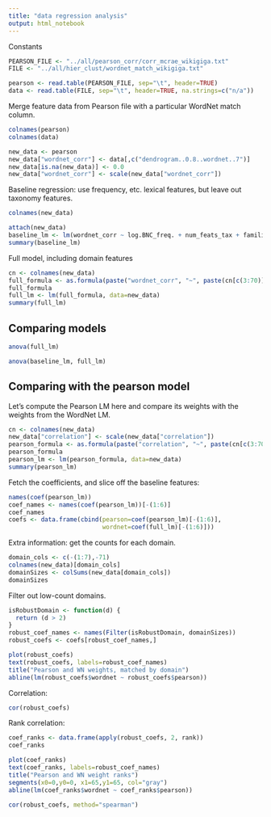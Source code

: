 ```yaml
---
title: "data regression analysis"
output: html_notebook
---
```


Constants

```r
PEARSON_FILE <- "../all/pearson_corr/corr_mcrae_wikigiga.txt"
FILE <- "../all/hier_clust/wordnet_match_wikigiga.txt"
```


```r
pearson <- read.table(PEARSON_FILE, sep="\t", header=TRUE)
data <- read.table(FILE, sep="\t", header=TRUE, na.strings=c("n/a"))
```

Merge feature data from Pearson file with a particular WordNet match column.

```r
colnames(pearson)
colnames(data)
```

```r
new_data <- pearson
new_data["wordnet_corr"] <- data[,c("dendrogram..0.8..wordnet..7")]
new_data[is.na(new_data)] <- 0.0
new_data["wordnet_corr"] <- scale(new_data["wordnet_corr"])
```

Baseline regression: use frequency, etc. lexical features, but leave out taxonomy features.

```r
colnames(new_data)
```

```r
attach(new_data)
baseline_lm <- lm(wordnet_corr ~ log.BNC_freq. + num_feats_tax + familiarity + tot_num_feats + polysemy)
summary(baseline_lm)
```


Full model, including domain features

```r
cn <- colnames(new_data)
full_formula <- as.formula(paste("wordnet_corr", "~", paste(cn[c(3:70)], collapse="+")))
full_formula
full_lm <- lm(full_formula, data=new_data)
summary(full_lm)
```

## Comparing models

```r
anova(full_lm)
```


```r
anova(baseline_lm, full_lm)
```

## Comparing with the pearson model

Let's compute the Pearson LM here and compare its weights with the weights from the WordNet LM.

```r
cn <- colnames(new_data)
new_data["correlation"] <- scale(new_data["correlation"])
pearson_formula <- as.formula(paste("correlation", "~", paste(cn[c(3:70)], collapse="+")))
pearson_formula
pearson_lm <- lm(pearson_formula, data=new_data)
summary(pearson_lm)
```

Fetch the coefficients, and slice off the baseline features:

```r
names(coef(pearson_lm))
coef_names <- names(coef(pearson_lm))[-(1:6)]
coef_names
coefs <- data.frame(cbind(pearson=coef(pearson_lm)[-(1:6)],
                          wordnet=coef(full_lm)[-(1:6)]))
```

Extra information: get the counts for each domain.

```r
domain_cols <- c(-(1:7),-71)
colnames(new_data)[domain_cols]
domainSizes <- colSums(new_data[domain_cols])
domainSizes
```

Filter out low-count domains.

```r
isRobustDomain <- function(d) {
  return (d > 2)
}
robust_coef_names <- names(Filter(isRobustDomain, domainSizes))
robust_coefs <- coefs[robust_coef_names,]
```



```r
plot(robust_coefs)
text(robust_coefs, labels=robust_coef_names)
title("Pearson and WN weights, matched by domain")
abline(lm(robust_coefs$wordnet ~ robust_coefs$pearson))
```

Correlation:

```r
cor(robust_coefs)
```

Rank correlation:

```r
coef_ranks <- data.frame(apply(robust_coefs, 2, rank))
coef_ranks
```

```r
plot(coef_ranks)
text(coef_ranks, labels=robust_coef_names)
title("Pearson and WN weight ranks")
segments(x0=0,y0=0, x1=65,y1=65, col="gray")
abline(lm(coef_ranks$wordnet ~ coef_ranks$pearson))
```



```r
cor(robust_coefs, method="spearman")
```

